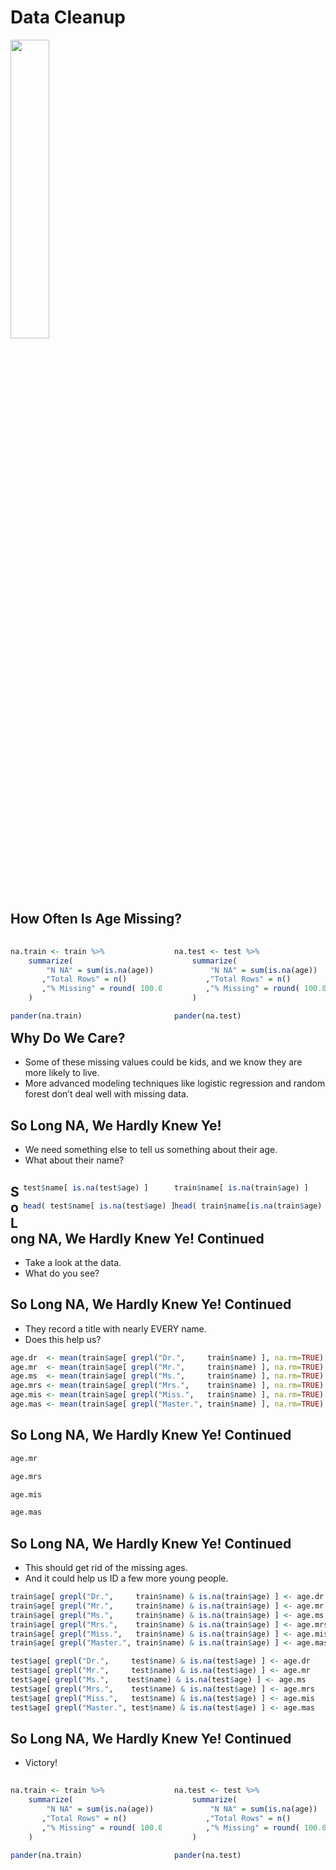 # Data Cleanup

<img src="img/titanic-bow.jpg" width=35%>

## How Often Is Age Missing? {.smaller}

<div style="display:inline-block; margin:1 auto; float:left; width:48%; text-align: left;">

```r

na.train <- train %>%
    summarize(
        "N NA" = sum(is.na(age))
       ,"Total Rows" = n()
       ,"% Missing" = round( 100.0 * sum(is.na(age)) / n(), 1 )
    )

pander(na.train)
```

</div>

<div style="display:inline-block; margin:1 auto; float:right; width:48%; text-align: left;">

```r

na.test <- test %>%
    summarize(
        "N NA" = sum(is.na(age))
       ,"Total Rows" = n()
       ,"% Missing" = round( 100.0 * sum(is.na(age)) / n(), 1 )
    )

pander(na.test)
```

</div>

## Why Do We Care?

- Some of these missing values could be kids, and we know they are
  more likely to live.
- More advanced modeling techniques like logistic regression and random
  forest don't deal well with missing data.

## So Long NA, We Hardly Knew Ye!

- We need something else to tell us something about their age.
- What about their name?

<div style="display:inline-block; margin:1 auto; float:right; width:48%; text-align: left;">

```r

train$name[ is.na(train$age) ]

```

```r

head( train$name[is.na(train$age) ] )

```

</div>

<div style="display:inline-block; margin:1 auto; float:right; width:48%; text-align: left;">

```r

test$name[ is.na(test$age) ]

```

```r

head( test$name[ is.na(test$age) ] )

```
</div>

## So Long NA, We Hardly Knew Ye! Continued

- Take a look at the data.
- What do you see?

## So Long NA, We Hardly Knew Ye! Continued

- They record a title with nearly EVERY name.
- Does this help us?

```r

age.dr  <- mean(train$age[ grepl("Dr.",     train$name) ], na.rm=TRUE)
age.mr  <- mean(train$age[ grepl("Mr.",     train$name) ], na.rm=TRUE)
age.ms  <- mean(train$age[ grepl("Ms.",     train$name) ], na.rm=TRUE)
age.mrs <- mean(train$age[ grepl("Mrs.",    train$name) ], na.rm=TRUE)
age.mis <- mean(train$age[ grepl("Miss.",   train$name) ], na.rm=TRUE)
age.mas <- mean(train$age[ grepl("Master.", train$name) ], na.rm=TRUE)

```

## So Long NA, We Hardly Knew Ye! Continued

```r

age.mr

age.mrs

age.mis

age.mas

```

## So Long NA, We Hardly Knew Ye! Continued

- This should get rid of the missing ages.
- And it could help us ID a few more young people.

```r

train$age[ grepl("Dr.",     train$name) & is.na(train$age) ] <- age.dr   
train$age[ grepl("Mr.",     train$name) & is.na(train$age) ] <- age.mr   
train$age[ grepl("Ms.",     train$name) & is.na(train$age) ] <- age.ms
train$age[ grepl("Mrs.",    train$name) & is.na(train$age) ] <- age.mrs
train$age[ grepl("Miss.",   train$name) & is.na(train$age) ] <- age.mis
train$age[ grepl("Master.", train$name) & is.na(train$age) ] <- age.mas

test$age[ grepl("Dr.",     test$name) & is.na(test$age) ] <- age.dr   
test$age[ grepl("Mr.",     test$name) & is.na(test$age) ] <- age.mr
test$age[ grepl("Ms.",    test$name) & is.na(test$age) ] <- age.ms
test$age[ grepl("Mrs.",    test$name) & is.na(test$age) ] <- age.mrs
test$age[ grepl("Miss.",   test$name) & is.na(test$age) ] <- age.mis
test$age[ grepl("Master.", test$name) & is.na(test$age) ] <- age.mas

```

## So Long NA, We Hardly Knew Ye! Continued

- Victory!

<div style="display:inline-block; margin:1 auto; float:left; width:48%; text-align: left;">

```r

na.train <- train %>%
    summarize(
        "N NA" = sum(is.na(age))
       ,"Total Rows" = n()
       ,"% Missing" = round( 100.0 * sum(is.na(age)) / n(), 1 )
    )

pander(na.train)
```

</div>

<div style="display:inline-block; margin:1 auto; float:right; width:48%; text-align: left;">

```r

na.test <- test %>%
    summarize(
        "N NA" = sum(is.na(age))
       ,"Total Rows" = n()
       ,"% Missing" = round( 100.0 * sum(is.na(age)) / n(), 1 )
    )

pander(na.test)
```

</div>


